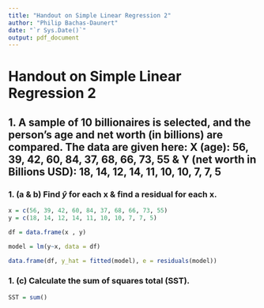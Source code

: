 ```yaml
---
title: "Handout on Simple Linear Regression 2"
author: "Philip Bachas-Daunert"
date: "`r Sys.Date()`"
output: pdf_document
---
```


# Handout on Simple Linear Regression 2

## 1. A sample of 10 billionaires is selected, and the person’s age and net worth (in billions) are compared. The data are given here: X (age): 56, 39, 42, 60, 84, 37, 68, 66, 73, 55 & Y (net worth in Billions USD): 18, 14, 12, 14, 11, 10, 10, 7, 7, 5

### 1. (a & b) Find $\widehat{y}$ for each x & find a residual for each x.

```r
x = c(56, 39, 42, 60, 84, 37, 68, 66, 73, 55)
y = c(18, 14, 12, 14, 11, 10, 10, 7, 7, 5)

df = data.frame(x , y)

model = lm(y~x, data = df)

data.frame(df, y_hat = fitted(model), e = residuals(model))

```

### 1. (c) Calculate the sum of squares total (SST).

```r

SST = sum()

```